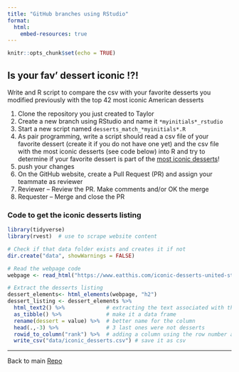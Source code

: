 ```yaml
---
title: "GitHub branches using RStudio"
format:
  html:
    embed-resources: true
---
```


```r
knitr::opts_chunk$set(echo = TRUE)
```

## Is your fav' dessert iconic !?!

Write and R script to compare the csv with your favorite desserts you modified previously with the top 42 most iconic American desserts 

1. Clone the repository you just created to Taylor
2. Create a new branch using RStudio and name it `*myinitials*_rstudio`
3. Start a new script named `desserts_match_*myinitials*.R` 
4. As pair programming, write a script should read a csv file of your favorite dessert (create it if you do not have one yet) and the csv file with the most iconic desserts (see code below) into R and try to determine if your favorite dessert is part of the [most iconic desserts](https://www.eatthis.com/iconic-desserts-united-states/)!
5. push your changes
6. On the GitHub website, create a Pull Request (PR) and assign your teammate as reviewer
7. Reviewer -- Review the PR. Make comments and/or OK the merge
8. Requester -- Merge and close the PR  



::: {.callout-tip}
### Code to get the iconic desserts listing

```r
library(tidyverse)
library(rvest)  # use to scrape website content

# Check if that data folder exists and creates it if not
dir.create("data", showWarnings = FALSE)

# Read the webpage code
webpage <- read_html("https://www.eatthis.com/iconic-desserts-united-states/")

# Extract the desserts listing
dessert_elements<- html_elements(webpage, "h2")
dessert_listing <- dessert_elements %>% 
  html_text2() %>%             # extracting the text associated with this type of elements of the webpage
  as_tibble() %>%              # make it a data frame
  rename(dessert = value) %>%  # better name for the column
  head(.,-3) %>%               # 3 last ones were not desserts 
  rowid_to_column("rank") %>%  # adding a column using the row number as proxy for the rank
  write_csv("data/iconic_desserts.csv") # save it as csv

```
:::

<hr>

Back to main [Repo](https://github.com/brunj7/eds214-handson-ghcollab)
